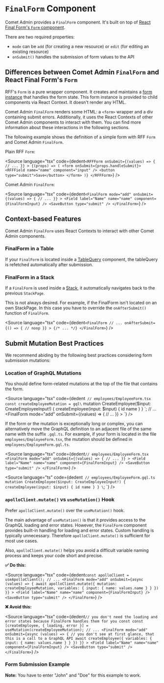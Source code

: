 

<Meta title="Docs/Form/FinalForm Component" />

# `FinalForm` Component

Comet Admin provides a `FinalForm` component.
It's built on top of [React Final Form's `Form` component](https://final-form.org/docs/react-final-form/api/Form).

There are two required properties:

-   `mode` can be `add` (for creating a new resource) or `edit` (for editing an existing resource)
-   `onSubmit()` handles the submission of form values to the API

<Canvas>
    <Story id="stories-form-finalform--basic-finalform" />
</Canvas>

## Differences between Comet Admin `FinalForm` and React Final Form's `Form`

RFF's `Form` is a pure wrapper component.
It creates and maintains a [form instance](https://final-form.org/docs/final-form/api#createform) that handles the form state.
This form instance is provided to child components via React Context.
It doesn't render any HTML.

Comet Admin `FinalForm` renders some HTML: a `<form>` wrapper and a div containing submit errors.
Additionally, it uses the React Contexts of other Comet Admin components to interact with them.
You can find more information about these interactions in the following sections.

The following example shows the definition of a simple form with RFF `Form` and Comet Admin `FinalForm`.

Plain RFF `Form`:

<Source
    language="tsx"
    code={dedent`
        <RFFForm
            onSubmit={(values) => {
                // ...
            }}
        >
            {(props) => (
                <form onSubmit={props.handleSubmit}>
                    <RFFField name="name" component="input" />
                    <button type="submit">Save</button>
                </form>
            )}
        </RFFForm>
  `}
/>

Comet Admin `FinalForm`:

<Source
    language="tsx"
    code={dedent`
        <FinalForm
            mode="add"
            onSubmit={(values) => {
                // ...
            }}
        >
            <Field label="Name" name="name" component={FinalFormInput} />
            <SaveButton type="submit" />
        </FinalForm>
  `}
/>

## Context-based Features

Comet Admin `FinalForm` uses React Contexts to interact with other Comet Admin components.

### FinalForm in a Table

If your `FinalForm` is located inside a [TableQuery](/story/docs-components-table-tablequery--page) component, the tableQuery is refetched automatically after submission.

### FinalForm in a Stack

If a `FinalForm` is used inside a [Stack](/story/docs-components-stack--page), it automatically navigates back to the previous `StackPage`.

<Canvas>
    <Story id="stories-form-context-based-features--finalform-in-stack" />
</Canvas>

This is not always desired.
For example, if the FinalForm isn't located on an own StackPage.
In this case you have to override the `onAfterSubmit()` function of `FinalForm`.

<Source
    language="tsx"
    code={dedent`
    <FinalForm
        // ...
        onAfterSubmit={() => {
            // noop
        }}
    >
        {/* ... */}
    </FinalForm>
`}
/>

## Submit Mutation Best Practices

We recommend abiding by the following best practices considering form submission mutations:

### Location of GraphQL Mutations

You should define form-related mutations at the top of the file that contains the form.

<Source
    language="tsx"
    code={dedent`
        // employees/EmployeeForm.tsx
        const createEmployeeMutation = gql\`
            mutation CreateEmployee($input: CreateEmployeeInput!) {
                createEmployee(input: $input) {
                    id
                    name
                }
            }
        \`;
        // ...
        <FinalForm
            mode="add"
            onSubmit={(values) => {
                // ...
            }}
        >
            <Field label="Name" name="name" component={FinalFormInput} />
            <SaveButton type="submit" />
        </FinalForm>
`}
/>

If the form or the mutation is exceptionally long or complex, you can alternatively move the GraphQL definition to an adjacent file of the same name with the suffix `.gql.ts`.
For example, if your form is located in the file `employees/EmployeeForm.tsx`, the mutation should be defined in `employees/EmployeeForm.gql.ts`.

<Source
    language="tsx"
    code={dedent`
        // employees/EmployeeForm.tsx
        <FinalForm
            mode="add"
            onSubmit={(values) => {
                // ...
            }}
        >
            <Field label="Name" name="name" component={FinalFormInput} />
            <SaveButton type="submit" />
        </FinalForm>
  `}
/>

<Source
    language="ts"
    code={dedent`
        // employees/EmployeeForm.gql.ts
            mutation CreateEmployee($input: CreateEmployeeInput!) {
                createEmployee(input: $input) {
                    id
                    name
                }
            }
        \`;
  `}
/>

### `apolloClient.mutate()` vs `useMutation()` Hook

Prefer `apolloClient.mutate()` over the `useMutation()` hook.

The main advantage of `useMutation()` is that it provides access to the GraphQL loading and error states.
However, the `FinalForm` component provides built-in handling for loading and error states.
Custom handling is typically unnecessary.
Therefore `apolloClient.mutate()` is sufficient for most use cases.

Also, `apolloClient.mutate()` helps you avoid a difficult variable naming process and keeps your code short and precise.

**✅ Do this:**

<Source
    language="tsx"
    code={dedent`
        const apolloClient = useApolloClient();
        // ...
        <FinalForm
            mode="add"
            onSubmit={async (values) => {
                await apolloClient.mutate({
                    mutation: createEmployeeMutation,
                    variables: {
                        input: {
                            name: values.name
                        }
                    }
                })
            }}
        >
            <Field label="Name" name="name" component={FinalFormInput} />
            <SaveButton type="submit" />
        </FinalForm>
`}
/>

**❌ Avoid this:**

<Source
    language="tsx"
    code={dedent`
        // you don't need the loading and error states because FinalForm handles them for you
        const const [createEmployee, { loading, error }] = useMutation(createEmployeeMutation);
        // ...
        <FinalForm
            mode="add"
            onSubmit={async (values) => {
                // you don't see at first glance, that this is a call to a GraphQL API
                await createEmployee({
                    variables: {
                        input: {
                            name: values.name
                        }
                    }
                })
            }}
        >
            <Field label="Name" name="name" component={FinalFormInput} />
            <SaveButton type="submit" />
        </FinalForm>
`}
/>

### Form Submission Example

**Note:** You have to enter "John" and "Doe" for this example to work.

<Canvas>
    <Story id="stories-form-submit-mutation-best-practices--submit-mutation-best-practices" />
</Canvas>
